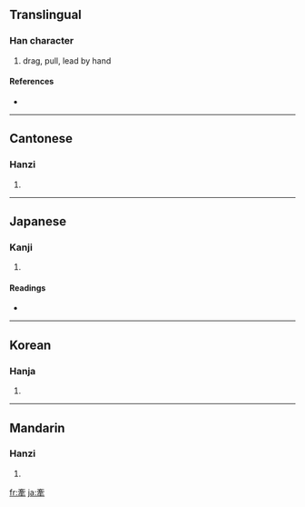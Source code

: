 {{see|牵}}
==Translingual==

===Han character===
{{Han char|rn=93|rad=牛|as=07|sn=11|four=0050<sub>3</sub>|canj=卜女月手 (YVBQ)}}

# drag, pull, lead by hand

====References====
* {{Han ref|kx=0701.020|dkj=20025|dj=1114.110|hdz=31811.110|uh=727D|ud=29309|bh=B26F|bd=45679}}

----

==Cantonese==

===Hanzi===
{{yue-hanzi|jyut=|y=hin1}}

# {{defn|Cantonese}}

----

==Japanese==

===Kanji===
{{ja-kanji|grade=|rs=牛07}}

# {{defn|Japanese}}

====Readings====
* {{ja-readings|on=[[けん]] (ken)|kun=[[ひく]] (hiku)}}

----

==Korean==

===Hanja===
{{ko-hanja|hangeul=견|eumhun=|rv=gyeon|mr=kyŏn|y=kyen}}

# {{defn|Korean}}

----

==Mandarin==

===Hanzi===
{{cmn-hanzi|sim=牵|pin=[[qiān]] ([[qian1]])|wg=ch'ien<sup>1</sup>}}

# {{defn|Mandarin}}

[[fr:牽]]
[[ja:牽]]